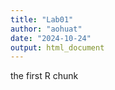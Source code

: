 ```yaml
---
title: "Lab01"
author: "aohuat"
date: "2024-10-24"
output: html_document
---
```


the first R chunk
```r

```

